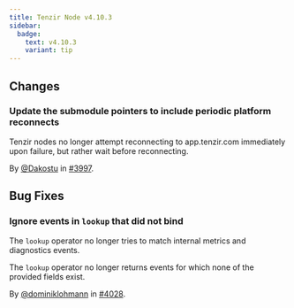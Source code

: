 ```yaml
---
title: Tenzir Node v4.10.3
sidebar:
  badge:
    text: v4.10.3
    variant: tip
---
```


## Changes

### Update the submodule pointers to include periodic platform reconnects

Tenzir nodes no longer attempt reconnecting to app.tenzir.com immediately upon
failure, but rather wait before reconnecting.

By [@Dakostu](https://github.com/Dakostu) in [#3997](https://github.com/tenzir/tenzir/pull/3997).

## Bug Fixes

### Ignore events in `lookup` that did not bind

The `lookup` operator no longer tries to match internal metrics and diagnostics
events.

The `lookup` operator no longer returns events for which none of the provided
fields exist.

By [@dominiklohmann](https://github.com/dominiklohmann) in [#4028](https://github.com/tenzir/tenzir/pull/4028).
